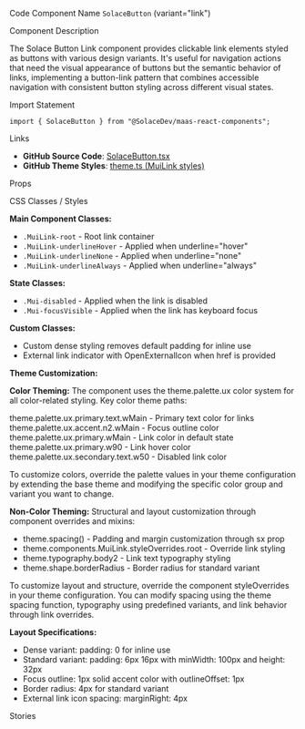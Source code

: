 
<Meta of={SolaceButtonStories} />

<Title>Button Link</Title>

<Description of={SolaceButtonStories} />

<Subtitle>Code Component Name</Subtitle>
`SolaceButton` (variant="link")

<Subtitle>Component Description</Subtitle>

The Solace Button Link component provides clickable link elements styled as buttons with various design variants. It's useful for navigation actions that need the visual appearance of buttons but the semantic behavior of links, implementing a button-link pattern that combines accessible navigation with consistent button styling across different visual states.

<Subtitle>Import Statement</Subtitle>

```tsx
import { SolaceButton } from "@SolaceDev/maas-react-components";
```

<Subtitle>Links</Subtitle>

- **GitHub Source Code**: [SolaceButton.tsx](https://github.com/SolaceDev/maas-react-components/blob/main/src/components/form/SolaceButton.tsx)
- **GitHub Theme Styles**: <a href="https://github.com/SolaceDev/maas-react-components/blob/main/src/resources/theme.ts#:~:text=MuiLink" target="_blank">theme.ts (MuiLink styles)</a>

<Subtitle>Props</Subtitle>

<ArgTypes of={SolaceButtonStories} />

<Subtitle>CSS Classes / Styles</Subtitle>

**Main Component Classes:**

- `.MuiLink-root` - Root link container
- `.MuiLink-underlineHover` - Applied when underline="hover"
- `.MuiLink-underlineNone` - Applied when underline="none"
- `.MuiLink-underlineAlways` - Applied when underline="always"

**State Classes:**

- `.Mui-disabled` - Applied when the link is disabled
- `.Mui-focusVisible` - Applied when the link has keyboard focus

**Custom Classes:**

- Custom dense styling removes default padding for inline use
- External link indicator with OpenExternalIcon when href is provided

**Theme Customization:**

**Color Theming:**
The component uses the theme.palette.ux color system for all color-related styling. Key color theme paths:

<div style={{ display: "flex", alignItems: "center", margin: "8px 0" }}>
	<div
		style={{
			width: "16px",
			height: "16px",
			backgroundColor: "#273749",
			border: "1px solid rgba(0,0,0,0.2)",
			borderRadius: "3px",
			marginRight: "8px"
		}}
	></div>
	<span>theme.palette.ux.primary.text.wMain - Primary text color for links</span>
</div>
<div style={{ display: "flex", alignItems: "center", margin: "8px 0" }}>
	<div
		style={{
			width: "16px",
			height: "16px",
			backgroundColor: "#009193",
			border: "1px solid rgba(0,0,0,0.2)",
			borderRadius: "3px",
			marginRight: "8px"
		}}
	></div>
	<span>theme.palette.ux.accent.n2.wMain - Focus outline color</span>
</div>
<div style={{ display: "flex", alignItems: "center", margin: "8px 0" }}>
	<div
		style={{
			width: "16px",
			height: "16px",
			backgroundColor: "#015B82",
			border: "1px solid rgba(0,0,0,0.2)",
			borderRadius: "3px",
			marginRight: "8px"
		}}
	></div>
	<span>theme.palette.ux.primary.wMain - Link color in default state</span>
</div>
<div style={{ display: "flex", alignItems: "center", margin: "8px 0" }}>
	<div
		style={{
			width: "16px",
			height: "16px",
			backgroundColor: "#014968",
			border: "1px solid rgba(0,0,0,0.2)",
			borderRadius: "3px",
			marginRight: "8px"
		}}
	></div>
	<span>theme.palette.ux.primary.w90 - Link hover color</span>
</div>
<div style={{ display: "flex", alignItems: "center", margin: "8px 0" }}>
	<div
		style={{
			width: "16px",
			height: "16px",
			backgroundColor: "#B1B9C0",
			border: "1px solid rgba(0,0,0,0.2)",
			borderRadius: "3px",
			marginRight: "8px"
		}}
	></div>
	<span>theme.palette.ux.secondary.text.w50 - Disabled link color</span>
</div>

To customize colors, override the palette values in your theme configuration by extending the base theme and modifying the specific color group and variant you want to change.

**Non-Color Theming:**
Structural and layout customization through component overrides and mixins:

- theme.spacing() - Padding and margin customization through sx prop
- theme.components.MuiLink.styleOverrides.root - Override link styling
- theme.typography.body2 - Link text typography styling
- theme.shape.borderRadius - Border radius for standard variant

To customize layout and structure, override the component styleOverrides in your theme configuration. You can modify spacing using the theme spacing function, typography using predefined variants, and link behavior through link overrides.

**Layout Specifications:**

- Dense variant: padding: 0 for inline use
- Standard variant: padding: 6px 16px with minWidth: 100px and height: 32px
- Focus outline: 1px solid accent color with outlineOffset: 1px
- Border radius: 4px for standard variant
- External link icon spacing: marginRight: 4px

<Subtitle>Stories</Subtitle>

<CustomStories />
